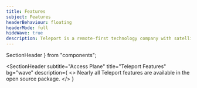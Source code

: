 ```yaml
---
title: Features
subject: Features
headerBehaviour: floating
headerMode: full
hideWave: true
description: Teleport is a remote-first technology company with satellite offices in Oakland and Seattle. We enable engineers to quickly access any computing resource anywhere on the planet.
---
```


  SectionHeader
} from "components";

<SectionHeader
  subtitle="Access Plane"
  title="Teleport Features"
  bg="wave"
  description={
    <>
      Nearly all Teleport features are available in the open source package.
    </>
  }
>
</SectionHeader>
